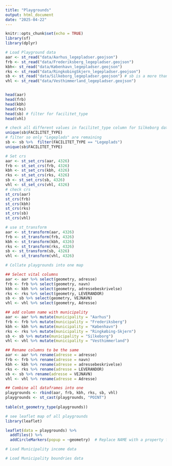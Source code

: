```yaml
---
title: "Playgrounds"
output: html_document
date: "2025-04-22"
---
```


```r
knitr::opts_chunk$set(echo = TRUE)
library(sf)
library(dplyr)
```


```r
# Load Playground data
aar <- st_read("data/Aarhus_legepladser.geojson")
frb <- st_read("data/Frederiksberg_legepladser.geojson")
kbh<- st_read("data/København_legepladser.geojson")
rks <- st_read("data/RingkobingSkjern_legepladser.geojson")
sb <- st_read("data/Silkeborg_legepladser.geojson") # sb is a more than just playgrounds - need to filter
vhl <- st_read("data/Vesthimmerland_legepladser.geojson")


head(aar)
head(frb)
head(kbh)
head(rks)
head(sb) # filter for facilitet_type
head(vhl)

# check all different values in facilitet_type column for Silkeborg data
unique(sb$FACILITET_TYPE)
# filter so only "Legeplads" are remaining
sb <- sb %>%  filter(FACILITET_TYPE == "Legeplads")
unique(sb$FACILITET_TYPE)
```

```r
# Set crs
aar <- st_set_crs(aar, 4326)
frb <- st_set_crs(frb, 4326)
kbh <- st_set_crs(kbh, 4326)
rks <- st_set_crs(rks, 4326)
sb <- st_set_crs(sb, 4326)
vhl <- st_set_crs(vhl, 4326)
# check crs
st_crs(aar)
st_crs(frb)
st_crs(kbh)
st_crs(rks)
st_crs(sb)
st_crs(vhl)

# use st_transform
aar <- st_transform(aar, 4326)
frb <- st_transform(frb, 4326)
kbh <- st_transform(kbh, 4326)
rks <- st_transform(rks, 4326)
sb <- st_transform(sb, 4326)
vhl <- st_transform(vhl, 4326)
```

```r
# Collate playgrounds into one map

## Select vital columns
aar <- aar %>% select(geometry, adresse)
frb <- frb %>% select(geometry, navn)
kbh <- kbh %>% select(geometry, adressebeskrivelse)
rks <- rks %>% select(geometry, LEVERANDOR)
sb <- sb %>% select(geometry, VEJNAVN)
vhl <- vhl %>% select(geometry, Adresse)

## add column name with municipality
aar <- aar %>% mutate(municipality = "Aarhus")
frb <- frb %>% mutate(municipality = "Frederiksberg")
kbh <- kbh %>% mutate(municipality = "København")
rks <- rks %>% mutate(municipality = "Ringkøbing-Skjern")
sb <- sb %>% mutate(municipality = "Silkeborg")
vhl <- vhl %>% mutate(municipality = "Vesthimmerland")

## Rename columns to be the same
aar <- aar %>% rename(adresse = adresse)
frb <- frb %>% rename(adresse = navn)
kbh <- kbh %>% rename(adresse = adressebeskrivelse)
rks <- rks %>% rename(adresse = LEVERANDOR)
sb <- sb %>% rename(adresse = VEJNAVN)
vhl <- vhl %>% rename(adresse = Adresse)

## Combine all dataframes into one
playgrounds <- rbind(aar, frb, kbh, rks, sb, vhl)
playgrounds <- st_cast(playgrounds, "POINT")
                    
table(st_geometry_type(playgrounds))
```

```r
# see leaflet map of all playgrounds
library(leaflet)

leaflet(data = playgrounds) %>%
  addTiles() %>%
  addCircleMarkers(popup = ~geometry)  # Replace NAME with a property from your GeoJSON

```

```r
# Load Municipality income data

# Load Municipality boundries data

```

